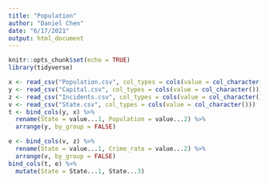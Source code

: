 ```yaml
---
title: "Population"
author: "Daniel Chen"
date: "6/17/2021"
output: html_document
---
```


```r
knitr::opts_chunk$set(echo = TRUE)
library(tidyverse)
```

```r
x <- read_csv("Population.csv", col_types = cols(value = col_character()))
y <- read_csv("Capital.csv", col_types = cols(value = col_character()))
z <- read_csv("Incidents.csv", col_types = cols(value = col_character()))
v <- read_csv("State.csv", col_types = cols(value = col_character()))
t <- bind_cols(y, x) %>% 
  rename(State = value...1, Population = value...2) %>% 
  arrange(y, by_group = FALSE)

e <- bind_cols(v, z) %>% 
  rename(State = value...1, Crime_rate = value...2) %>% 
  arrange(v, by_group = FALSE)
bind_cols(t, e) %>% 
  mutate(State = State...1, State...3)
  
```

